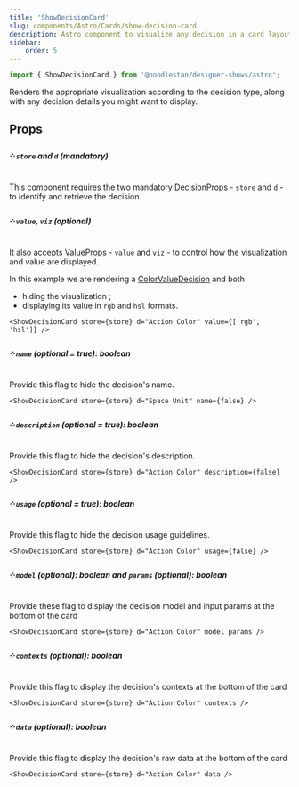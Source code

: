 ```yaml
---
title: 'ShowDecisionCard'
slug: components/Astro/Cards/show-decision-card
description: Astro component to visualize any decision in a card layout, along with its details.
sidebar:
    order: 5
---
```





```ts
import { ShowDecisionCard } from '@noodlestan/designer-shows/astro';
```

Renders the appropriate visualization according to the decision type, along with any
decision details you might want to display.

<FlexStack vpad>
    <ShowDecisionCard store={store} d="Action Color" />
</FlexStack>

## Props

##### ༶ `store` and `d` (mandatory)

This component requires the two mandatory [DecisionProps](/components/Astro/Props) - `store`
and `d` - to identify and retrieve the decision.

##### ༶ `value`, `viz` (optional)

It also accepts [ValueProps](/components/Astro/Props#valueprops) - `value`
and `viz` - to control how the visualization and value are displayed.

In this example we are rendering a [ColorValueDecision](/decision-models/color-value)
and both

-   hiding the visualization ;
-   displaying its value in `rgb` and `hsl` formats.

```mdx
<ShowDecisionCard store={store} d="Action Color" value={['rgb', 'hsl']} />
```

<FlexStack vpad>
    <ShowDecisionCard store={store} d="Action Color" value={['rgb', 'hsl']} />
</FlexStack>

##### ༶ `name` (optional = true): boolean

Provide this flag to hide the decision's name.

```mdx
<ShowDecisionCard store={store} d="Space Unit" name={false} />
```

<FlexStack vpad>
    <ShowDecisionCard store={store} d="Space Unit" name={false} />
</FlexStack>

##### ༶ `description` (optional = true): boolean

Provide this flag to hide the decision's description.

```mdx
<ShowDecisionCard store={store} d="Action Color" description={false} />
```

<FlexStack vpad></FlexStack>

<ShowDecisionCard store={store} d="Action Color" description={false} />

##### ༶ `usage` (optional = true): boolean

Provide this flag to hide the decision usage guidelines.

```mdx
<ShowDecisionCard store={store} d="Action Color" usage={false} />
```

<FlexStack vpad></FlexStack>

<ShowDecisionCard store={store} d="Action Color" usage={false} />

##### ༶ `model` (optional): boolean and `params` (optional): boolean

Provide these flag to display the decision model and input params at the bottom of the card

```mdx
<ShowDecisionCard store={store} d="Action Color" model params />
```

<FlexStack vpad>
    <ShowDecisionCard store={store} d="Action Color" model params />
</FlexStack>

##### ༶ `contexts` (optional): boolean

Provide this flag to display the decision's contexts at the bottom of the card

```mdx
<ShowDecisionCard store={store} d="Action Color" contexts />
```

<FlexStack vpad>
    <ShowDecisionCard store={store} d="Action Color" contexts />
</FlexStack>

##### ༶ `data` (optional): boolean

Provide this flag to display the decision's raw data at the bottom of the card

```mdx
<ShowDecisionCard store={store} d="Action Color" data />
```

<FlexStack vpad>
    <ShowDecisionCard store={store} d="Action Color" data />
</FlexStack>
